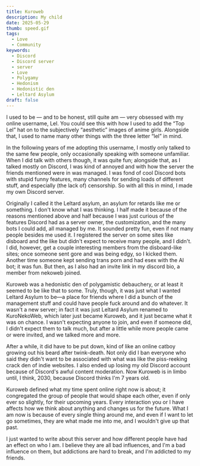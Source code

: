 ```yaml
---
title: Kuroweb
description: My child
date: 2025-05-29
thumb: speed.gif
tags:
  - Love
  - Community
keywords:
  - Discord
  - Discord server
  - server
  - Love
  - Polygamy
  - Hedonism
  - Hedonistic den
  - Leltard Asylum
draft: false
---
```


I used to be — and to be honest, still quite am — very obsessed with my online username, Lel. You could see this with how I used to add the “Top Lel” hat on to the subjectively “aesthetic” images of anime girls. Alongside that, I used to name many other things with the three letter “lel” in mind.

In the following years of me adopting this username, I mostly only talked to the same few people, only occasionally speaking with someone unfamiliar. When I did talk with others though, it was quite fun; alongside that, as I talked mostly on Discord, I was kind of annoyed and with how the server the friends mentioned were in was managed. I was fond of cool Discord bots with stupid funny features, many channels for sending loads of different stuff, and especially (the lack of) censorship. So with all this in mind, I made my own Discord server.

Originally I called it the Leltard asylum, an asylum for retards like me or something. I don't know what I was thinking. I half made it because of the reasons mentioned above and half because I was just curious of the features Discord had as a server owner, the customization, and the many bots I could add, all managed by me. It sounded pretty fun, even if not many people besides me used it. I registered the server on some sites like disboard and the like but didn't expect to receive many people, and I didn't. I did, however, get a couple interesting members from the disboard-like sites; once someone sent gore and was being edgy, so I kicked them. Another time someone kept sending trans porn and had esex with the AI bot; it was fun. But then, as I also had an invite link in my discord bio, a member from nekoweb joined.

Kuroweb was a hedonistic den of polygamistic debauchery, or at least it seemed to be like that to some. Truly, though, it was just what I wanted Leltard Asylum to be—a place for friends where I did a bunch of the management stuff and could have people fuck around and do whatever. It wasn't a new server; in fact it was just Leltard Asylum renamed to KuroNekoWeb, which later just became Kuroweb, and it just became what it was on chance. I wasn't expecting anyone to join, and even if someone did, I didn't expect them to talk much, but after a little while more people came or were invited, and we talked more and more.

After a while, it did have to be put down, kind of like an online catboy growing out his beard after twink-death. Not only did I ban everyone who said they didn't want to be associated with what was like the piss-reeking crack den of indie websites. I also ended up losing my old Discord account because of Discord's awful content moderation.
Now Kuroweb is in limbo until, I think, 2030, because Discord thinks I'm 7 years old.

Kuroweb defined what my time spent online right now is about; it congregated the group of people that would shape each other, even if only ever so slightly, for their upcoming years. Every interaction you or I have affects how we think about anything and changes us for the future. What I am now is because of every single thing around me, and even if I want to let go sometimes, they are what made me into me, and I wouldn't give up that past.

I just wanted to write about this server and how different people have had an effect on who I am. I believe they are all bad influences, and I'm a bad influence on them, but addictions are hard to break, and I'm addicted to my friends.
